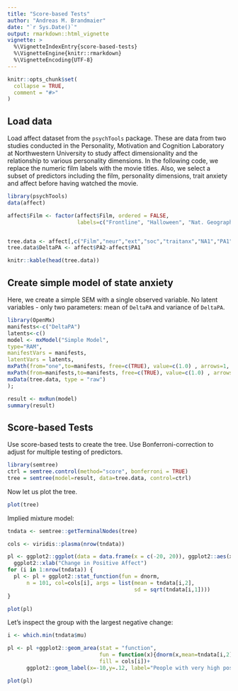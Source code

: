 ```yaml
---
title: "Score-based Tests"
author: "Andreas M. Brandmaier"
date: "`r Sys.Date()`"
output: rmarkdown::html_vignette
vignette: >
  %\VignetteIndexEntry{score-based-tests}
  %\VignetteEngine{knitr::rmarkdown}
  %\VignetteEncoding{UTF-8}
---
```


```r
knitr::opts_chunk$set(
  collapse = TRUE,
  comment = "#>"
)
```



## Load data

Load affect dataset from the `psychTools` package. These are data from two studies conducted in the Personality, Motivation and Cognition Laboratory at Northwestern University to  study affect dimensionality and the relationship to various personality dimensions. In the following code, we replace the numeric film labels with the movie titles. Also, we select a subset of predictors including the film, personality dimensions, trait anxiety and affect before having watched the movie.

```r
library(psychTools)
data(affect)

affect$Film <- factor(affect$Film, ordered = FALSE, 
                      labels=c("Frontline", "Halloween", "Nat. Geographic","Parenthood"))


tree.data <- affect[,c("Film","neur","ext","soc","traitanx","NA1","PA1")] 
tree.data$DeltaPA <- affect$PA2-affect$PA1

knitr::kable(head(tree.data))
```

## Create simple model of state anxiety

Here, we create a simple SEM with a single observed variable. No latent variables - only two parameters: mean of `DeltaPA` and variance of `DeltaPA`.

```r
library(OpenMx)
manifests<-c("DeltaPA")
latents<-c()
model <- mxModel("Simple Model", 
type="RAM",
manifestVars = manifests,
latentVars = latents,
mxPath(from="one",to=manifests, free=c(TRUE), value=c(1.0) , arrows=1, label=c("mu") ),
mxPath(from=manifests,to=manifests, free=c(TRUE), value=c(1.0) , arrows=2, label=c("sigma2") ),
mxData(tree.data, type = "raw")
);

result <- mxRun(model)
summary(result)
```

## Score-based Tests

Use score-based tests to create the tree. Use Bonferroni-correction to adjust for multiple testing of predictors.

```r
library(semtree)
ctrl = semtree.control(method="score", bonferroni = TRUE)
tree = semtree(model=result, data=tree.data, control=ctrl)
```

Now let us plot the tree.

```r
plot(tree)
```

Implied mixture model:

```r
tndata <- semtree::getTerminalNodes(tree)

cols <- viridis::plasma(nrow(tndata))

pl <- ggplot2::ggplot(data = data.frame(x = c(-20, 20)), ggplot2::aes(x))+
  ggplot2::xlab("Change in Positive Affect")
for (i in 1:nrow(tndata)) {
  pl <- pl + ggplot2::stat_function(fun = dnorm, 
      n = 101, col=cols[i], args = list(mean = tndata[i,2], 
                                        sd = sqrt(tndata[i,1])))
}

plot(pl)
```

Let's inspect the group with the largest negative change:

```r
i <- which.min(tndata$mu)

pl <- pl +ggplot2::geom_area(stat = "function", 
                             fun = function(x){dnorm(x,mean=tndata[i,2],sd=sqrt(tndata[i,1]))}, 
                             fill = cols[i])+
      ggplot2::geom_label(x=-10,y=.12, label="People with very high positive \naffect, which then watched\n a war film")

plot(pl)
```
